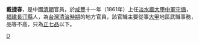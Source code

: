 '''戴捷春'''，是中國[[清朝|清朝]]官員，於[[咸豐|咸豐]]十一年（1861年）上任[[淡水廳|淡水廳]][[大甲中軍守備|大甲中軍守備]]，[[福建|福建]][[長汀縣|長汀縣]]人，為[[台灣清治時期|台灣清治時期]]的地方官員，該官職主要從事[[大甲區|大甲]]地區武職事務，品等不高，只為[[正七品|正七品]]以下。


{{start box}}
{{s-before|[[陳連春|陳連春]]}}
{{s-title|[[淡水廳|淡水廳]][[大甲守備|大甲守備]]|1861年上任}}
{{s-after|[[洪金元|洪金元]]}}
{{end box}}

[[Category:大甲官員|D]]